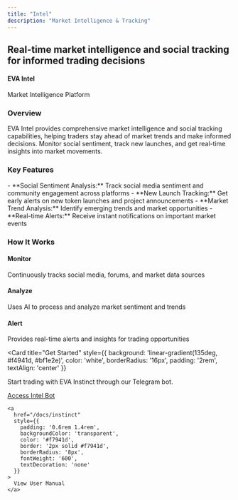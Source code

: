 ```yaml
---
title: "Intel"
description: "Market Intelligence & Tracking"
---
```


<Card>
<h2 style={{ color: '#ffffff' }}>Real-time market intelligence and social tracking for informed trading decisions</h2>





<h4 style={{ color: '#f7941d' }}>EVA Intel</h4>
Market Intelligence Platform

<h3 style={{ color: '#ffffff' }}>Overview</h3>
EVA Intel provides comprehensive market intelligence and social tracking capabilities, helping traders stay ahead of market trends and make informed decisions. Monitor social sentiment, track new launches, and get real-time insights into market movements.


<h3 style={{ color: '#ffffff' }}>Key Features</h3>
    - **Social Sentiment Analysis:** Track social media sentiment and community engagement across platforms
    - **New Launch Tracking:** Get early alerts on new token launches and project announcements
    - **Market Trend Analysis:** Identify emerging trends and market opportunities
    - **Real-time Alerts:** Receive instant notifications on important market events

<h3 style={{ color: '#ffffff' }}>How It Works</h3>
<Columns col={3}>
<Card>
<h4 style={{ color: '#f7941d' }}>Monitor</h4>
Continuously tracks social media, forums, and market data sources

</Card> 
<Card>
<h4 style={{ color: '#f7941d' }}>Analyze</h4>
Uses AI to process and analyze market sentiment and trends
</Card> 
<Card>
<h4 style={{ color: '#f7941d' }}>Alert</h4>
Provides real-time alerts and insights for trading opportunities
</Card> 
</Columns>




<Card
  title="Get Started"
  style={{
    background: 'linear-gradient(135deg, #f4941d, #bf1e2e)',
    color: 'white',
    borderRadius: '16px',
    padding: '2rem',
    textAlign: 'center'
  }}
>
  Start trading with EVA Instinct through our Telegram bot.


  <div style={{ display: 'flex', justifyContent: 'left', gap: '1rem' }}>
    <a
      href="https://t.me/eVa_Tracking_Bot"
      target="_blank"
      style={{
        padding: '0.6rem 1.4rem',
        backgroundColor: '#f7941d',
        color: 'black',
        borderRadius: '8px',
        fontWeight: '600',
        textDecoration: 'none',
        boxShadow: '0 2px 8px rgba(0,0,0,0.2)'
      }}
    >
        Access Intel Bot
         </a>

    <a
      href="/docs/instinct"
      style={{
        padding: '0.6rem 1.4rem',
        backgroundColor: 'transparent',
        color: '#f7941d',
        border: '2px solid #f7941d',
        borderRadius: '8px',
        fontWeight: '600',
        textDecoration: 'none'
      }}
    >
      View User Manual
    </a>
  </div>
</Card>
</Card>